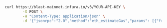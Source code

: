 
<Tabs>
  <TabItem value="cURL">

  ```bash
  curl https://blast-mainnet.infura.io/v3/YOUR-API-KEY \
          -X POST \
          -H "Content-Type: application/json" \
          -d '{"jsonrpc":"2.0","method":"eth_estimateGas","params": [{"from": "0x9cE564c7d09f88E7d8233Cdd3A4d7AC42aBFf3aC","to": "0xd46e8dd67c5d32be8058bb8eb970870f07244567","value": "0x9184e72a"}],"id":1}'
  ```

  </TabItem>
</Tabs>

